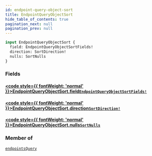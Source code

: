 ```yaml
---
id: endpoint-query-object-sort
title: EndpointQueryObjectSort
hide_table_of_contents: true
pagination_next: null
pagination_prev: null
---
```








 

```graphql
input EndpointQueryObjectSort {
  field: EndpointQueryObjectSortFields!
  direction: SortDirection!
  nulls: SortNulls
}
```


### Fields

#### [<code style={{ fontWeight: 'normal' }}>EndpointQueryObjectSort.<b>field</b></code>](#)<Bullet />[`EndpointQueryObjectSortFields!`](/graphql/enums/endpoint-query-object-sort-fields) <Badge class="secondary" text="non-null"/> <Badge class="secondary" text="enum"/>
> 
> 

#### [<code style={{ fontWeight: 'normal' }}>EndpointQueryObjectSort.<b>direction</b></code>](#)<Bullet />[`SortDirection!`](/graphql/enums/sort-direction) <Badge class="secondary" text="non-null"/> <Badge class="secondary" text="enum"/>
> 
> 

#### [<code style={{ fontWeight: 'normal' }}>EndpointQueryObjectSort.<b>nulls</b></code>](#)<Bullet />[`SortNulls`](/graphql/enums/sort-nulls) <Badge class="secondary" text="enum"/>
> 
> 



### Member of

[`endpointsQuery`](/graphql/queries/endpoints-query)  <Badge className="secondary" text="query"/>



